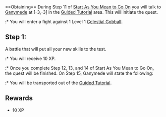 {{Questbox
 |starting=Talk to [[Ganymede]] at [-3,-3]
 |level=1
 |prerequisites=[[Start As You Mean to Go On]]
 |recommended=1
 |rewards=10 [[XP]]
 |items=None
 |sequel=No
 |repeatable=No
}}
<br style="clear:both" />
==Obtaining==
During Step 11 of [[Start As You Mean to Go On]] you will talk to [[Ganymede]] at [-3,-3] in the [[Guided Tutorial]] area. This will initiate the quest.
{{dialog|text=Well done! Equip the items you've earned, then head to the next map where you'll face a more formidable enemy!
; Set off to challenge this new enemy.
}}
:* You will enter a fight against 1 Level 1 [[Celestial Gobball]].

==Step 1: {{PAGENAME}}==
; A battle that will put all your new skills to the test.
{{queststep|Defeat 1 Celestial Gobball in a single fight}}
:* You will receive 10 XP.
:* Once you complete Step 12, 13, and 14 of Start As You Mean to Go On, the quest will be finished. On Step 15, Ganymede will state the following:
{{Dialog|text=A very promising start! Follow me, I'll take you to another part of the temple.
; Follow Ganymede.
}}
:* You will be transported out of the [[Guided Tutorial]].

==Rewards==
* 10 XP
